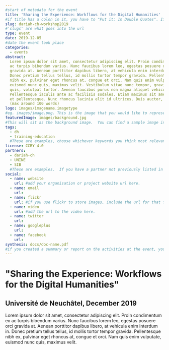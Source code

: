 ```yaml
---
#start of metadata for the event
title: 'Sharing the Experience: Workflows for the Digital Humanities'
#if title has a colon in it, you have to "Put it: In Double Quotes". If it also includes a quote, "You Can:'nest them'"
slug: dariah-ch-workshop2019
#'slugs' are what goes into the url
type: event
date: 2019-12-05
#date the event took place
categories:
  - events
abstract:
  Lorem ipsum dolor sit amet, consectetur adipiscing elit. Proin condimentum ex
  ac turpis bibendum varius. Nunc faucibus lorem leo, egestas posuere orci
  gravida at. Aenean porttitor dapibus libero, at vehicula enim interdum in.
  Donec pretium tellus tellus, id mollis tortor tempor gravida. Pellentesque
  nibh ex, pulvinar eget rhoncus at, congue et orci. Nam quis enim vulputate,
  euismod nunc quis, maximus velit. Vestibulum vitae nunc tempor, gravida diam
  quis, volutpat tortor. Aenean faucibus purus non magna aliquet vehicula.
  Pellentesque iaculis ante ac facilisis sodales. Etiam maximus sit amet felis
  et pellentesque. Nunc rhoncus lacinia elit id ultrices. Duis auctor, orci eu.
  (max around 100 words)
logo: images/imagename.imagetype
#eg. images/image.png. This is the image that you would like to represent your event.
featuredImage: images/background.jpg
#This will sit as the background image.  You can find a sample image in the 'event-template-folder/images' folder.  You should make sure that any images you use in your event are included in the 'images' folder within your event folder.
tags:
  - dh
  - training-education
  #These are examples, choose whichever keywords you think most relevant.
license: CCBY 4.0
partners:
  - dariah-ch
  - UNINE
  - SIB
  #These are examples.  If you have a partner not previously listed in the 'organisation.yaml' file, you will need to add them.
social:
  - name: website
    url: #add your organisation or project website url here.
  - name: email
    url:
  - name: flickr
    url: #if you use flickr to store images, include the url for that flickr profile or folder here.
  - name: video
    url: #add the url to the video here.
  - name: twitter
    url:
  - name: googleplus
    url:
  - name: facebook
    url:
synthesis: docs/doc-name.pdf
#if you created a summary or report on the activities at the event, you can include it here as a .pdf.
---
```


# "Sharing the Experience: Workflows for the Digital Humanities"

## Université de Neuchâtel, December 2019

Lorem ipsum dolor sit amet, consectetur adipiscing elit. Proin condimentum ex ac
turpis bibendum varius. Nunc faucibus lorem leo, egestas posuere orci gravida
at. Aenean porttitor dapibus libero, at vehicula enim interdum in. Donec pretium
tellus tellus, id mollis tortor tempor gravida. Pellentesque nibh ex, pulvinar
eget rhoncus at, congue et orci. Nam quis enim vulputate, euismod nunc quis,
maximus velit.
